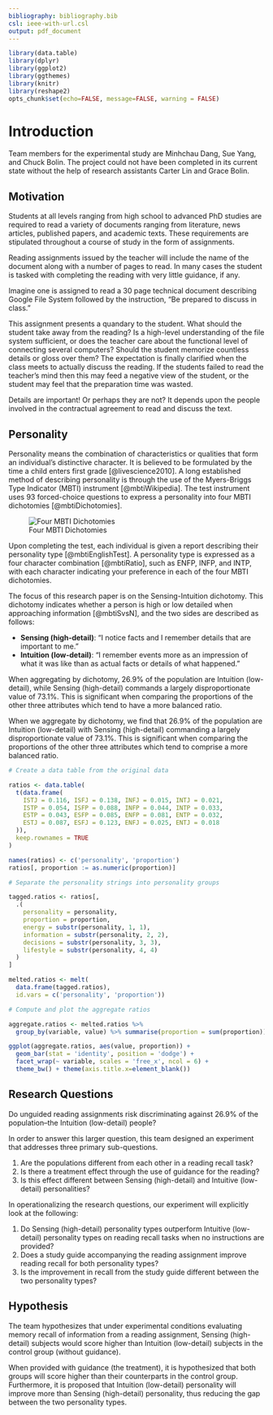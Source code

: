 ```yaml
---
bibliography: bibliography.bib
csl: ieee-with-url.csl
output: pdf_document
---
```


```r
library(data.table)
library(dplyr)
library(ggplot2)
library(ggthemes)
library(knitr)
library(reshape2)
opts_chunk$set(echo=FALSE, message=FALSE, warning = FALSE)
```

# Introduction

Team members for the experimental study are Minhchau Dang, Sue Yang, and Chuck Bolin. The project could not have been completed in its current state without the help of research assistants Carter Lin and Grace Bolin.

## Motivation

Students at all levels ranging from high school to advanced PhD studies are required to read a variety of documents ranging from literature, news articles, published papers, and academic texts. These requirements are stipulated throughout a course of study in the form of assignments.

Reading assignments issued by the teacher will include the name of the document along with a number of pages to read. In many cases the student is tasked with completing the reading with very little guidance, if any.

Imagine one is assigned to read a 30 page technical document describing Google File System followed by the instruction, "Be prepared to discuss in class."

This assignment presents a quandary to the student. What should the student take away from the reading? Is a high-level understanding of the file system sufficient, or does the teacher care about the functional level of connecting several computers? Should the student memorize countless details or gloss over them? The expectation is finally clarified when the class meets to actually discuss the reading. If the students failed to read the teacher's mind then this may feed a negative view of the student, or the student may feel that the preparation time was wasted.

Details are important! Or perhaps they are not? It depends upon the people involved in the contractual agreement to read and discuss the text.

## Personality

Personality means the combination of characteristics or qualities that form an individual's distinctive character. It is believed to be formulated by the time a child enters first grade [@livescience2010]. A long established method of describing personality is through the use of the Myers-Briggs Type Indicator (MBTI) instrument [@mbtiWikipedia]. The test instrument uses 93 forced-choice questions to express a personality into four MBTI dichotomies [@mbtiDichotomies].

![Four MBTI Dichotomies](images/dichotomies.jpg)

Upon completing the test, each individual is given a report describing their personality type [@mbtiEnglishTest]. A personality type is expressed as a four character combination [@mbtiRatio], such as ENFP, INFP, and INTP, with each character indicating your preference in each of the four MBTI dichotomies.

The focus of this research paper is on the Sensing-Intuition dichotomy. This dichotomy indicates whether a person is high or low detailed when approaching information [@mbtiSvsN], and the two sides are described as follows:

* **Sensing (high-detail)**: "I notice facts and I remember details that are important to me."
* **Intuition (low-detail)**: "I remember events more as an impression of what it was like than as actual facts or details of what happened."

When aggregating by dichotomy, 26.9% of the population are Intuition (low-detail), while Sensing (high-detail) commands a largely disproportionate value of 73.1%. This is significant when comparing the proportions of the other three attributes which tend to have a more balanced ratio.

When we aggregate by dichotomy, we find that 26.9% of the population are Intuition (low-detail) with Sensing (high-detail) commanding a largely disproportionate value of 73.1%. This is significant when comparing the proportions of the other three attributes which tend to comprise a more balanced ratio.

```r
# Create a data table from the original data

ratios <- data.table(
  t(data.frame(
    ISTJ = 0.116, ISFJ = 0.138, INFJ = 0.015, INTJ = 0.021,
    ISTP = 0.054, ISFP = 0.088, INFP = 0.044, INTP = 0.033,
    ESTP = 0.043, ESFP = 0.085, ENFP = 0.081, ENTP = 0.032,
    ESTJ = 0.087, ESFJ = 0.123, ENFJ = 0.025, ENTJ = 0.018
  )),
  keep.rownames = TRUE
)

names(ratios) <- c('personality', 'proportion')
ratios[, proportion := as.numeric(proportion)]

# Separate the personality strings into personality groups

tagged.ratios <- ratios[, 
  .(
    personality = personality,
    proportion = proportion,
    energy = substr(personality, 1, 1),
    information = substr(personality, 2, 2),
    decisions = substr(personality, 3, 3),
    lifestyle = substr(personality, 4, 4)
  )
]

melted.ratios <- melt(
  data.frame(tagged.ratios),
  id.vars = c('personality', 'proportion'))

# Compute and plot the aggregate ratios

aggregate.ratios <- melted.ratios %>%
  group_by(variable, value) %>% summarise(proportion = sum(proportion))

ggplot(aggregate.ratios, aes(value, proportion)) +
  geom_bar(stat = 'identity', position = 'dodge') +
  facet_wrap(~ variable, scales = 'free_x', ncol = 6) +
  theme_bw() + theme(axis.title.x=element_blank())
```

## Research Questions

Do unguided reading assignments risk discriminating against 26.9% of the population--the Intuition (low-detail) people?

In order to answer this larger question, this team designed an experiment that addresses three primary sub-questions.

1. Are the populations different from each other in a reading recall task?
2. Is there a treatment effect through the use of guidance for the reading?
3. Is this effect different between Sensing (high-detail) and Intuitive (low-detail) personalities?

In operationalizing the research questions, our experiment will explicitly look at the following:

1. Do Sensing (high-detail) personality types outperform Intuitive (low-detail) personality types on reading recall tasks when no instructions are provided?
2. Does a study guide accompanying the reading assignment improve reading recall for both personality types?
3. Is the improvement in recall from the study guide different between the two personality types?

## Hypothesis

The team hypothesizes that under experimental conditions evaluating memory recall of information from a reading assignment, Sensing (high-detail) subjects would score higher than Intuition (low-detail) subjects in the control group (without guidance).

When provided with guidance (the treatment), it is hypothesized that both groups will score higher than their counterparts in the control group. Furthermore, it is proposed that Intuition (low-detail) personality will improve more than Sensing (high-detail) personality, thus reducing the gap between the two personality types.